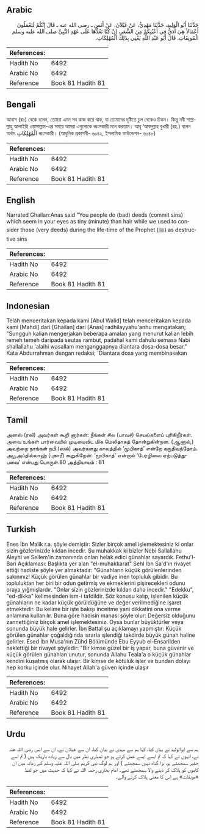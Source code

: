 ## Arabic


<div dir="rtl" lang="ar" style={{fontSize:'larger',backgroundColor:'#f8f9fa',padding:20}}>
حَدَّثَنَا أَبُو الْوَلِيدِ، حَدَّثَنَا مَهْدِيٌّ، عَنْ غَيْلاَنَ، عَنْ أَنَسٍ ـ رضى الله عنه ـ قَالَ إِنَّكُمْ لَتَعْمَلُونَ أَعْمَالاً هِيَ أَدَقُّ فِي أَعْيُنِكُمْ مِنَ الشَّعَرِ، إِنْ كُنَّا نَعُدُّهَا عَلَى عَهْدِ النَّبِيِّ صلى الله عليه وسلم الْمُوبِقَاتِ‏.‏ قَالَ أَبُو عَبْدِ اللَّهِ يَعْنِي بِذَلِكَ الْمُهْلِكَاتِ‏.‏
</div>
<div style={{backgroundColor:'#f8f9fa',padding:20, marginBottom: 10}}><table> <thead> <tr> <th>References:</th> <th></th> </tr> </thead> <tbody><tr><td>Hadith No</td><td>6492</td></tr><tr><td>Arabic No</td><td>6492</td></tr><tr><td>Reference</td><td>Book 81 Hadith 81</td></tr></tbody></table></div>

## Bengali


<div dir="ltr" lang="bn" style={{fontSize:'larger',backgroundColor:'#f8f9fa',padding:20}}>
আনাস (রাঃ) থেকে বলেন, তোমরা এমন সব কাজ করে থাক, যা তোমাদের দৃষ্টিতে চুল থেকেও চিকন। কিন্তু নবী সাল্লাল্লাহু আলাইহি ওয়াসাল্লাম-এর সময়ে আমরা এগুলোকে ধ্বংসকারী মনে করতাম। আবূ ‘আবদুল্লাহ বুখারী (রহ.) বলেন অর্থাৎ الْمُهْلِكَاتِ ধ্বংসকারী। (আধুনিক প্রকাশনী- ৬০৪২, ইসলামিক ফাউন্ডেশন- ৬০৪৮)
</div>
<div style={{backgroundColor:'#f8f9fa',padding:20, marginBottom: 10}}><table> <thead> <tr> <th>References:</th> <th></th> </tr> </thead> <tbody><tr><td>Hadith No</td><td>6492</td></tr><tr><td>Arabic No</td><td>6492</td></tr><tr><td>Reference</td><td>Book 81 Hadith 81</td></tr></tbody></table></div>

## English


<div dir="ltr" lang="en" style={{fontSize:'larger',backgroundColor:'#f8f9fa',padding:20}}>
Narrated Ghailan:Anas said "You people do (bad) deeds (commit sins) which seem in your eyes as tiny (minute) than hair while we used to consider those (very deeds) during the life-time of the Prophet (ﷺ) as destructive sins
</div>
<div style={{backgroundColor:'#f8f9fa',padding:20, marginBottom: 10}}><table> <thead> <tr> <th>References:</th> <th></th> </tr> </thead> <tbody><tr><td>Hadith No</td><td>6492</td></tr><tr><td>Arabic No</td><td>6492</td></tr><tr><td>Reference</td><td>Book 81 Hadith 81</td></tr></tbody></table></div>

## Indonesian


<div dir="ltr" lang="id" style={{fontSize:'larger',backgroundColor:'#f8f9fa',padding:20}}>
Telah menceritakan kepada kami [Abul Walid] telah menceritakan kepada kami [Mahdi] dari [Ghailan] dari [Anas] radhilayyahu'anhu mengatakan; "Sungguh kalian mengerjakan beberapa amalan yang menurut kalian lebih remeh temeh daripada seutas rambut, padahal kami dahulu semasa Nabi shallallahu 'alaihi wasallam menganggapnya diantara dosa-dosa besar." Kata Abdurrahman dengan redaksi; 'Diantara dosa yang membinasakan
</div>
<div style={{backgroundColor:'#f8f9fa',padding:20, marginBottom: 10}}><table> <thead> <tr> <th>References:</th> <th></th> </tr> </thead> <tbody><tr><td>Hadith No</td><td>6492</td></tr><tr><td>Arabic No</td><td>6492</td></tr><tr><td>Reference</td><td>Book 81 Hadith 81</td></tr></tbody></table></div>

## Tamil


<div dir="ltr" lang="ta" style={{fontSize:'larger',backgroundColor:'#f8f9fa',padding:20}}>
அனஸ் (ரலி) அவர்கள் கூறி னார்கள்: நீங்கள் சில (பாவச்) செயல்களைப் புரிகிறீர்கள். அவை உங்கள் பார்வையில் முடியைவிட மிக மெலிதாகத் தோன்றுகின்றன. (ஆனால்,) அவற்றை நாங்கள் நபி (ஸல்) அவர்களது காலத்தில் ‘மூபிகாத்’ என்றே கருதிவந்தோம். அபூஅப்தில்லாஹ் (புகாரீ) கூறுகிறேன்: ‘மூபிகாத்’ என்றால் ‘பேரழிவை ஏற்படுத்துபவை’ என்பது பொருள்.80 அத்தியாயம் : 81
</div>
<div style={{backgroundColor:'#f8f9fa',padding:20, marginBottom: 10}}><table> <thead> <tr> <th>References:</th> <th></th> </tr> </thead> <tbody><tr><td>Hadith No</td><td>6492</td></tr><tr><td>Arabic No</td><td>6492</td></tr><tr><td>Reference</td><td>Book 81 Hadith 81</td></tr></tbody></table></div>

## Turkish


<div dir="ltr" lang="tr" style={{fontSize:'larger',backgroundColor:'#f8f9fa',padding:20}}>
Enes İbn Malik r.a. şöyle demiştir: Sizler birçok amel işlemektesiniz ki onlar sizin gözlerinizde kıldan incedir. Şu muhakkak ki bizler Nebi Sallallahu Aleyhi ve Sellem'in zamanında onları helak edici günahlar sayardık. Fethu'l-Bari Açıklaması: Başlıkta yer alan "el-muhakkarat" Sehl İbn Sa'd'ın rivayet ettiği hadiste şöyle yer almaktadır: "Günahların küçük görülenlerinden sakınınız! Küçük görülen günahlar bir vadiye inen topluluk gibidir. Bu topluluktan her biri bir odun getirmiş ve ekmeklerini pişirecekleri odunu oraya yığmışlardır. "Onlar sizin gözlerinizde kıldan daha incedir." "Edekku", "ed-dikka" kelimesinden ism-i tafdildir. Söz konusu kalıp, işlenilen küçük günahların ne kadar küçük görüldüğüne ve değer verilmediğine işaret etmektedir. Bu kelime bir işte bakışı inceitme yani dikkatini ona verme anlamına kullanılır. Buna göre hadisin manası şöyle olur: Değersiz olduğunu zannettiğiniz birçok amel işlemektesiniz. Oysa bunlar büyüktürler veya sonunda büyük hale gelirler. İbn Battal şu açıklamayı yapmıştır: Küçük görülen günahlar çoğaldığında ısrarla ışlendiği takdirde büyük günah haline gelirler. Esed İbn Musa'nın Zühd Bölümünde Ebu Eyyub el-Ensarilden naklettiği bir rivayet şöyledir: "Bir kimse güzel bir iş yapar, buna güvenir ve küçük görülen günahlan unutur, sonunda Allahu Teala'a o küçük günahlar kendini kuşatmış olarak ulaşır. Bir kimse de kötülük işler ve bundan dolayı hep korku içinde olur. Nihayet Allah'a güven içinde ulaşır
</div>
<div style={{backgroundColor:'#f8f9fa',padding:20, marginBottom: 10}}><table> <thead> <tr> <th>References:</th> <th></th> </tr> </thead> <tbody><tr><td>Hadith No</td><td>6492</td></tr><tr><td>Arabic No</td><td>6492</td></tr><tr><td>Reference</td><td>Book 81 Hadith 81</td></tr></tbody></table></div>

## Urdu


<div dir="rtl" lang="ur" style={{fontSize:'larger',backgroundColor:'#f8f9fa',padding:20}}>
ہم سے ابوالولید نے بیان کیا، کہا ہم سے مہدی نے بیان کیا، ان سے غیلان نے، ان سے انس رضی اللہ عنہ نے، انہوں نے کہا کہ تم ایسے ایسے عمل کرتے ہو جو تمہاری نظر میں بال سے زیادہ باریک ہیں ( تم اسے حقیر سمجھتے ہو، بڑا گناہ نہیں سمجھتے ) اور ہم لوگ نبی کریم صلی اللہ علیہ وسلم کے زمانہ میں ان کاموں کو ہلاک کر دینے والا سمجھتے تھے۔ امام بخاری رحمہ اللہ نے کہا کہ حدیث میں جو لفظ «موبقات» ہے اس کا معنی ہلاک کرنے والے۔
</div>
<div style={{backgroundColor:'#f8f9fa',padding:20, marginBottom: 10}}><table> <thead> <tr> <th>References:</th> <th></th> </tr> </thead> <tbody><tr><td>Hadith No</td><td>6492</td></tr><tr><td>Arabic No</td><td>6492</td></tr><tr><td>Reference</td><td>Book 81 Hadith 81</td></tr></tbody></table></div>